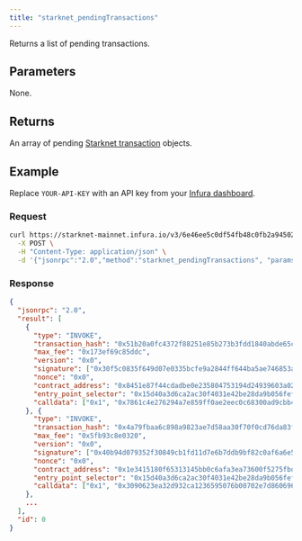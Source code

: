 ```yaml
---
title: "starknet_pendingTransactions"
---
```



Returns a list of pending transactions.

## Parameters

None.

## Returns

An array of pending
[Starknet transaction](https://docs.starknet.io/documentation/architecture_and_concepts/Network_Architecture/transactions/)
objects.

## Example

Replace `YOUR-API-KEY` with an API key from your [Infura dashboard](https://infura.io/dashboard).

### Request

<Tabs>
<TabItem value="cURL">

```bash
curl https://starknet-mainnet.infura.io/v3/6e46ee5c0df54fb48c0fb2a94502c42a \
  -X POST \
  -H "Content-Type: application/json" \
  -d '{"jsonrpc":"2.0","method":"starknet_pendingTransactions", "params":[], "id":0}'
```

</TabItem>
</Tabs>

### Response

<Tabs>
<TabItem value="JSON">

```json
{
  "jsonrpc": "2.0",
  "result": [
    {
      "type": "INVOKE",
      "transaction_hash": "0x51b20a0fc4372f88251e85b273b3fdd1840abde65cd65861691abd8eae8ae24",
      "max_fee": "0x173ef69c85ddc",
      "version": "0x0",
      "signature": ["0x30f5c0835f649d07e0335bcfe9a2844ff644ba5ae746853ac607b304f4ef551", "0x87428cbd6d283c49652003effa075d1479f6ca24e7e6dae5da5e16a587875"],
      "nonce": "0x0",
      "contract_address": "0x8451e87f44cdadbe0e235804753194d24939603a025324ca380e73806e39a6",
      "entry_point_selector": "0x15d40a3d6ca2ac30f4031e42be28da9b056fef9bb7357ac5e85627ee876e5ad",
      "calldata": ["0x1", "0x7861c4e276294a7e859ff0ae2eec0c68300ad9cbb43219db907da9bad786488", "0x2f0b3c5710379609eb5495f1ecd348cb28167711b73609fe565a72734550354", "0x0", "0x3", "0x3", "0x697066733a2f2f516d543577517453516e4a4173423550377a76436e787574", "0x6d70424b515a756a624e666444734b664c515a363933", "0x0", "0x5"]
    }, {
      "type": "INVOKE",
      "transaction_hash": "0x4a79fbaa6c898a9823ae7d58aa30f70f0cd76da83fcc796b0e8f686d714837a",
      "max_fee": "0x5fb93c8e0320",
      "version": "0x0",
      "signature": ["0x40b94d079352f30849cb1fd11d7e6b7ddb9bf82c0af6a6e59821a1c72607592", "0x7d25b96e4e2664ae0a9aaecf523242a5769773b4a1d2753db97711782fea1c9"],
      "nonce": "0x0",
      "contract_address": "0x1e3415180f65313145bb0c6afa3ea73600f5275fbd22c526bbff5de7f9532ee",
      "entry_point_selector": "0x15d40a3d6ca2ac30f4031e42be28da9b056fef9bb7357ac5e85627ee876e5ad",
      "calldata": ["0x1", "0x3090623ea32d932ca1236595076b00702e7d860696faf300ca9eb13bfe0a78c", "0x2d4c8ea4c8fb9f571d1f6f9b7692fff8e5ceaf73b1df98e7da8c1109b39ae9a", "0x0", "0x2", "0x2", "0x2a92f0f860bf7c63fb9ef42cff4137006b309e0e6e1484e42d0b5511959414d", "0x1", "0x3"]
    },
    ...
  ],
  "id": 0
}
```

</TabItem>
</Tabs>
